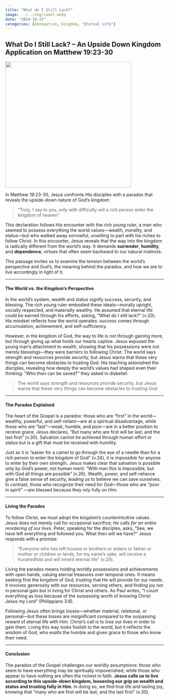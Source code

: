 ```yaml
---
title: "What do I Still Lack?"
image: ../../img/camel.webp
date: "2024-10-22"
categories: [Abnegation, Kingdom, "Eternal Life"]
---
```


## What Do I Still Lack? – An Upside Down Kingdom Application on Matthew 19:23-30

![](../../img/camel.webp){fig-align="center" width="400"}

In Matthew 19:23-30, Jesus confronts His disciples with a paradox that reveals the upside-down nature of God’s kingdom:

> "Truly, I say to you, only with difficulty will a rich person enter the kingdom of heaven"

This declaration follows His encounter with the rich young ruler, a man who seemed to possess everything the world values—wealth, morality, and status—but who walked away sorrowful, unwilling to part with his riches to follow Christ. In this encounter, Jesus reveals that the way into the kingdom is radically different from the world’s way. It demands **surrender**, **humility**, and **dependence**, virtues that often seem backward to our natural instincts.

This passage invites us to examine the tension between the world’s perspective and God’s, the meaning behind the paradox, and how we are to live accordingly in light of it.

------------------------------------------------------------------------

#### The World vs. the Kingdom’s Perspective

In the world’s system, wealth and status signify success, security, and blessing. The rich young ruler embodied these ideals—morally upright, socially respected, and materially wealthy. He assumed that eternal life could be earned through his efforts, asking, “What do I still lack?” (v.20). His mindset reflects how the world operates: success comes through accumulation, achievement, and self-sufficiency.

However, in the kingdom of God, the way to life is not through gaining more, but through giving up what holds our hearts captive. Jesus exposed the young man’s attachment to wealth, showing that his possessions were not merely blessings—they were barriers to following Christ. The world says strength and resources provide security, but Jesus warns that these very things can become obstacles to trusting God. His teaching astonished the disciples, revealing how deeply the world’s values had shaped even their thinking: "Who then can be saved?" they asked in disbelief.

> The world says strength and resources provide security, but Jesus warns that these very things can become obstacles to trusting God

------------------------------------------------------------------------

#### The Paradox Explained

The heart of the Gospel is a paradox: those who are “first” in the world—wealthy, powerful, and self-reliant—are at a spiritual disadvantage, while those who are “last”—weak, humble, and poor—are in a better position to receive grace. Jesus declares, “But many who are first will be last, and the last first” (v.30). Salvation cannot be achieved through human effort or status but is a gift that must be received with humility.

Just as it is "easier for a camel to go through the eye of a needle than for a rich person to enter the kingdom of God" (v.24), it is impossible for anyone to enter by their own strength. Jesus makes clear that salvation is possible only by God’s power, not human merit: "With man this is impossible, but with God all things are possible" (v.26). Wealth, power, and self-reliance give a false sense of security, leading us to believe we can save ourselves. In contrast, those who recognize their need for God—those who are "poor in spirit" —are blessed because they rely fully on Him.

------------------------------------------------------------------------

#### Living the Paradox

To follow Christ, we must adopt the kingdom's counterintuitive values. Jesus does not merely call for occasional sacrifice; *He calls for an entire reordering of our lives*. Peter, speaking for the disciples, asks, "See, we have left everything and followed you. What then will we have?" Jesus responds with a promise:

> "Everyone who has left houses or brothers or sisters or father or mother or children or lands, for my name’s sake, will receive a hundredfold and will inherit eternal life" (v.29).

Living the paradox means holding worldly possessions and achievements with open hands, valuing eternal treasures over temporal ones. It means seeking first the kingdom of God, trusting that He will provide for our needs. It involves generosity with our resources, serving others, and finding joy not in personal gain but in living for Christ and others. As Paul writes, “I count everything as loss because of the surpassing worth of knowing Christ Jesus my Lord” (Philippians 3:8).

Following Jesus often brings losses—whether material, relational, or personal—but these losses are insignificant compared to the surpassing reward of eternal life with Him. Christ’s call is to lose our lives in order to gain them. Living this way looks foolish to the world, but it reflects the wisdom of God, who exalts the humble and gives grace to those who know their need.

------------------------------------------------------------------------

#### Conclusion

The paradox of the Gospel challenges our worldly assumptions: those who seem to have everything may be spiritually impoverished, while those who appear to have nothing are often the richest in faith. **Jesus calls us to live according to this upside-down kingdom, loosening our grip on wealth and status and trusting fully in Him.** In doing so, we find true life and lasting joy, knowing that "many who are first will be last, and the last first" (v.30).
